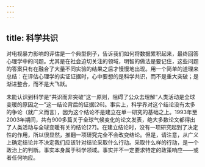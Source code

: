 ```yaml
---
---
---
```

title: 科学共识
---




对电视暴力影响的评估是一个典型例子，告诉我们如何将数据累积起来，最终回答心理学中的问题。尤其是在社会迫切关注的领域，明智的做法是要记住，这些问题的答案只有在融合了大量不同实验的结果之后才慢慢地出现。用一个简单的道理来总结：在评估心理学的实证证据时，心中要想的是科学共识，而不是重大突破；是渐进整合，而不是大飞跃。

未能认识到科学是“共识而非突破”这一原则，阻碍了公众去理解“人类活动是全球变暖的原因之一”这一结论背后的证据[26]。事实上，科学界对这个结论没有太多的争论（就广义而言），因为这个结论不是建立在单一研究的基础之上。1993年至2003年期间，共有900多篇关于全球气候变化的论文发表，绝大多数论文都得出了人类活动与全球变暖有关的结论[27]。在建立结论时，没有一项研究起到了决定性的作用，所以很显然，推翻一项研究完全不会改变结论。但是，请注意，从广义上确定结论并不决定我们应该针对结论采取什么行动。采取什么样的行动，是一个政治上的判断。事实本身属于科学领域。事实并不一定要求特定的政策响应——或者任何响应。